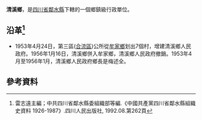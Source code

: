 '''清溪鄉'''，是[[四川省|四川省]][[鄰水縣|鄰水縣]]下轄的一個鄉鎮級行政單位。

== 沿革<ref>雷志遠主編；中共四川省鄰水縣委組織部等編.《中國共產黨四川省鄰水縣組織史資料 1926-1987》.四川人民出版社, 1992.08.第262頁</ref>==
* 1953年4月24日，第三區([[合流區|合流區]])公所從[[牟家鄉|牟家鄉]]划出7個村，增建清溪鄉人民政府。1956年1月16日，清溪鄉併入牟家鄉，清溪鄉人民政府撤銷。1953年4月至1956年1月，清溪鄉人民政府鄉長是梅述全。

== 參考資料 ==
{{reflist}}
{{行政區劃小作品}}
{{鄰水縣行政區劃（1953年4月24日至1953年9月4日）}}
{{鄰水縣行政區劃（1953年9月4日至1955年3月5日）}}
{{鄰水縣行政區劃（1955年3月5日至1956年1月24日）}}
{{鄰水縣行政區劃}}